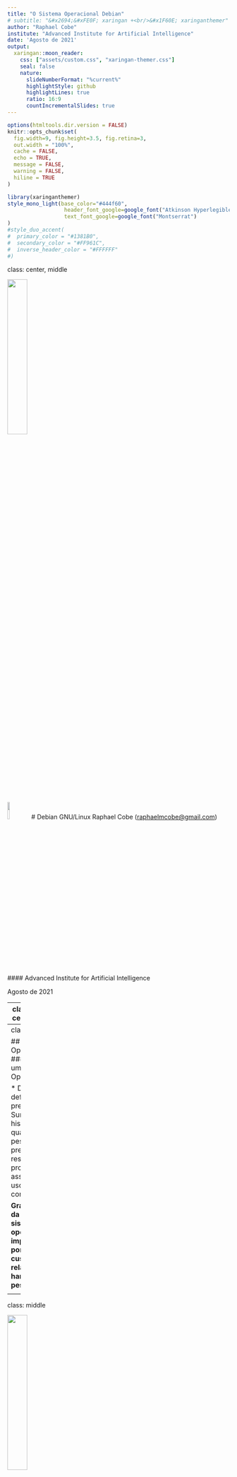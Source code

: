 ```yaml
---
title: "O Sistema Operacional Debian"
# subtitle: "&#x2694;&#xFE0F; xaringan +<br/>&#x1F60E; xaringanthemer"  
author: "Raphael Cobe"
institute: "Advanced Institute for Artificial Intelligence"
date: 'Agosto de 2021'
output:
  xaringan::moon_reader:
    css: ["assets/custom.css", "xaringan-themer.css"]
    seal: false
    nature:
      slideNumberFormat: "%current%"
      highlightStyle: github
      highlightLines: true
      ratio: 16:9
      countIncrementalSlides: true
---
```


```r
options(htmltools.dir.version = FALSE)
knitr::opts_chunk$set(
  fig.width=9, fig.height=3.5, fig.retina=3,
  out.width = "100%",
  cache = FALSE,
  echo = TRUE,
  message = FALSE, 
  warning = FALSE,
  hiline = TRUE
)
```

```r
library(xaringanthemer)
style_mono_light(base_color="#444f60", 
                  header_font_google=google_font("Atkinson Hyperlegible"),
                  text_font_google=google_font("Montserrat")
)
#style_duo_accent(
#  primary_color = "#1381B0",
#  secondary_color = "#FF961C",
#  inverse_header_color = "#FFFFFF"
#)
```

class: center, middle
<div class="toplogo">
<img src="img/ai2_logo_256h-1.png" style="width:30%;"/>
</div>

<img src="img/debian_logo.png" style="width:10%;"/>
# Debian GNU/Linux
Raphael Cobe (<a href="mailto:raphaelmcobe@gmail.com">raphaelmcobe@gmail.com</a>)
#### Advanced Institute for Artificial Intelligence

<div class="text-bottom">Agosto de 2021</div>



---
class: inverse center middle
<div class="toplogo">
<img src="img/ai2_logo_256h-1.png" style="width:30%;"/>
</div>

# Sistemas  Operacionais
## Revisão

<div class="text-bottom">Debian GNU/Linux</div>


---
class: middle
<div class="toplogo">
<img src="img/ai2_logo_256h-1.png" style="width:30%;"/>
</div>

## Sistemas Operacionais
#### O que é um sistema Operacional? 

* Difícil de definir com precisão
* Surgiram historicamente quando as pessoas precisavam resolver problemas associados ao uso de computadores.

**Grande parte da história do sistema operacional impulsionada por fatores de custo relativos de hardware e pessoas.**

<div class="text-bottom">Debian GNU/Linux</div>

---
class: middle
<div class="toplogo">
<img src="img/ai2_logo_256h-1.png" style="width:30%;"/>
</div>

## Sistemas Operacionais
#### O que é um sistema Operacional? 
* O hardware começou muito caro em relação às pessoas e o custo relativo vem diminuindo desde então. 
* No início: Hardware caro, pessoal barato 
  * Objetivo: maximizar a utilização do hardware.
* Agora: Hardware barato, pessoas caras 
  * Objetivo: tornar mais fácil para as pessoas usarem o computador.

<div class="text-bottom">Debian GNU/Linux</div>

---
class:middle
<div class="toplogo">
  <img src="img/ai2_logo_256h-1.png" style="width:30%;"/>
</div>

## Sistemas Operacionais
#### Um pouco de história
* No início:
  * Computadores eram máquinas enormes, caras, difíceis de operar e manter. 
    * Usado em modo interativo por um usuário único. 
  * Interação em um nível muito baixo - botões do console, cartões no leitor de cartão, etc. 
  * **A interface é basicamente o hardware bruto**.
  
<div class="text-bottom">Debian GNU/Linux</div>

---
class:middle
<div class="toplogo">
  <img src="img/ai2_logo_256h-1.png" style="width:30%;"/>
</div>

## Sistemas Operacionais
#### Um pouco de história

**Problema:** Código para manipular dispositivos de E/S externos. É muito complexo e é uma das principais fontes de dificuldade de programação.

<div class="text-bottom">Debian GNU/Linux</div>

--

**Solução:** Construir uma biblioteca de sub-rotinas (drivers de dispositivos) para gerenciar a interação com os dispositivos de E/S. 
* A biblioteca é carregada na memória e permanece lá.

<div class="text-bottom">Debian GNU/Linux</div>

---
class: middle
<div class="toplogo">
  <img src="img/ai2_logo_256h-1.png" style="width:30%;"/>
</div>

## Sistemas Operacionais
#### Um pouco de história

* Década de 1940 - primeiras gerações (primeiros computadores digitais eletrônicos não tinham sistemas operacionais) 
* Década de 1950 - segunda geração (Introdução dos cartões perfurados, **Sistemas de processamento em lote:**)
* Década de 1960 - Terceira Geração (sistemas em batch, **Multiprogramação** - vários trabalhos estão na memória principal ao mesmo tempo)
* Quarta Geração (1980 - atual): desktops tão poderosos quanto os mainframes da década de 1970
<div class="text-bottom">Debian GNU/Linux</div>

---
class:middle
<div class="toplogo">
  <img src="img/ai2_logo_256h-1.png" style="width:30%;"/>
</div>

## Sistemas Operacionais
#### O papel do Sistema Operacional?
* **Fornecer abstrações**: O hardware possui recursos físicos de baixo nível com interfaces complicadas e idiossincráticas. 
  * Objetivo: tornar o computador mais fácil de usar.
  *  É uma **máquina estendida**
* **Fornece interface padronizda**: O Unix é executado em muitos sistemas de computador muito diferentes. 
  * Capacidade de portar programas entre sistemas com pouco esforço.
  
---
class:middle
<div class="toplogo">
  <img src="img/ai2_logo_256h-1.png" style="width:30%;"/>
</div>

## Sistemas Operacionais
#### O papel do Sistema Operacional?
* **Mediação do uso de recursos**: permitir que vários usuários compartilhem recursos de maneira justa, eficiente e segura.
  * Cada programa tem um **tempo e um espaço** no recurso
  
<div class="text-bottom">Debian GNU/Linux</div>

---
class:middle
<div class="toplogo">
  <img src="img/ai2_logo_256h-1.png" style="width:30%;"/>
</div>

## Sistemas Operacionais
#### Máquina Estendida
* Transformam o hardware pouco atraente em abstrações mais interessantes 
  * Esconde detalhes do hardware;
* Ex.: Um livro de 2007 que descreve a interface dos discos rígidos modernos que um programador deveria saber: ​
  * Tinha mais de **450 páginas**
  * Essa interface foi revista múltiplas vezes e é mais complicada do que em 2007.

<div class="text-bottom">Debian GNU/Linux</div>

---
class:middle
<div class="toplogo">
  <img src="img/ai2_logo_256h-1.png" style="width:30%;"/>
</div>

## Sistemas Operacionais
#### Gerenciador de Recursos
* Fornecer uma alocação ordenada e controlada de processadores, memórias, e dispositivos de E/S entre vários programas que compete por eles
* Se houver muitos pedidos de recursos possivelmente conflitantes
  * SO deve decidir em que pedidos serão alocados recursos
* No caso de um computador com múltiplos usuários:
  * O SO precisa evitar que usuários possam interferir uns nos outros
  * Prover proteção da memória, dispositivos de E/S e outros recursos
  
<div class="text-bottom">Debian GNU/Linux</div>

---
class: inverse center middle
<div class="toplogo">
<img src="img/ai2_logo_256h-1.png" style="width:30%;"/>
</div>

# Sistemas Operacionais
## Processos e Threads

<div class="text-bottom">Debian GNU/Linux</div>


---
class:middle
<div class="toplogo">
  <img src="img/ai2_logo_256h-1.png" style="width:30%;"/>
</div>

## Sistemas Operacionais
#### Processos 
* De forma genérica, representa um **fluxo de execução**;
* Processo não é o mesmo que programa:
  * Um processo é uma entidade 'ativa': 
      * Código de programa carregado na memória para execução
  * Programa é um algoritmo expresso em linguagem de programação 
      * **Entidade passiva**, pois reside na memória secundária, como o conteúdo de um arquivo armazenado no disco. 
      * Um programa pode ter vários processos.

<div class="text-bottom">Debian GNU/Linux</div>

---
class:middle
<div class="toplogo">
  <img src="img/ai2_logo_256h-1.png" style="width:30%;"/>
</div>

## Sistemas Operacionais
#### Processos
* *Process control block* - PCB (contexto):
  * Valor atual do contador do programa (PC);
  * Conteúdo dos registradores;
  * A pilha de processo (SP) que contém dados temporários, como parâmetro de sub-rotina e endereço de retorno.
  * Memória (variáveis globais e memória alocada dinamicamente)
  * Tabela de arquivos abertos;


<div class="text-bottom">Debian GNU/Linux</div>

---
class:middle
<div class="toplogo">
  <img src="img/ai2_logo_256h-1.png" style="width:30%;"/>
</div>

## Sistemas Operacionais
#### Processos
* Uniprogramação (apenas um processo de cada vez) vs Multiprogramação (vários processos ao mesmo tempo)
  * *Preemptive multitasking*: executa um processo por um tempo, depois tira a CPU desse processo e permite que outro processo seja executado;
* Processos são separados - **nenhum processo pode afetar diretamente o estado de outro processo**
* Mudanças de contexto;


<div class="text-bottom">Debian GNU/Linux</div>

---
class:top
<div class="toplogo">
  <img src="img/ai2_logo_256h-1.png" style="width:30%;"/>
</div>

## Sistemas Operacionais
#### Processos - Ciclo de Vida

<div style="text-align:center;"><img src="img/os-process-state-diagram.png" style="width:42%;"/></div>

<div class="text-bottom">Debian GNU/Linux</div>

---
class:middle
<div class="toplogo">
  <img src="img/ai2_logo_256h-1.png" style="width:30%;"/>
</div>

## Sistemas Operacionais
#### Kernel
* Núcleo do sistema operacional
* Primeiro programa do sistema operacional
  * Carregado na memória primária para iniciar a operação do sistema. 
  * Mantido na memória principal até que o sistema seja desligado. 
* Essencialmente **converte comandos do usuário em algo que a máquina entenda**
* Ponte entre o software de aplicação do sistema e seu hardware;
* Responsável pelo **gerenciamento de processos**, **sistemas de arquivo**, **memória**, **permissões de usuários**;

<div class="text-bottom">Debian GNU/Linux</div>

---
class:middle
<div class="toplogo">
  <img src="img/ai2_logo_256h-1.png" style="width:30%;"/>
</div>

## Sistemas Operacionais
#### Espaço do Kernel vs Espaço do Usuário

* Mantido e carregado em um espaço de memória separado
    * **Espaço protegido do Kernel**: protegido contra acesso por programas aplicativos
* Outros programas de aplicativosusam um espaço de memória separado chamado **espaço do usuário**.
* O kernel fornece uma API para esses aplicativos por meio de **chamadas de sistema**;


<div class="text-bottom">Debian GNU/Linux</div>


---
class: middle
background-image: url("img/white.png")
background-size: cover

<div class="toplogo">
  <img src="img/ai2_logo_256h-1.png" style="width:30%;"/>
</div>

## Sistemas Operacionais
#### Espaço do Kernel vs Espaço do Usuário

<div style="text-align:center;"><img src="img/kernel_space.png" style="width:85%;"/></div>

<div class="text-bottom">Debian GNU/Linux</div>

---
class:middle
background-image: url("img/white.png")
background-position: center
background-size: cover
<div class="toplogo">
  <img src="img/ai2_logo_256h-1.png" style="width:30%;"/>
</div>

## Sistemas Operacionais
#### Espaço do Kernel vs Espaço do Usuário
<div style="text-align:center;"><img src="img/system_calls.png" style="width:60%;"/></div>
<div class="text-bottom">Debian GNU/Linux</div>


---
class:middle center
<div class="toplogo">
  <img src="img/ai2_logo_256h-1.png" style="width:30%;"/>
</div>

#### Linux Kernel
<img src="img/linux_kernel.png" style="width:45%;"/>
<div class="text-bottom">Debian GNU/Linux</div>


---
class: middle center inverse
<img src="img/threading.png" style="width:80%;"/>

---
class:middle
<div class="toplogo">
  <img src="img/ai2_logo_256h-1.png" style="width:30%;"/>
</div>

## Sistemas Operacionais
#### Threads
* Unidade básica que o escalonador de processo usa para permitir que os aplicativos utilizem a CPU.
  * **Escalonadores escalonam threads**;
* Tem sua própria pilha e junto com os registradores determina o estado de execução da thread;
* Executado no contexto de um processo e **todas as threads no mesmo processo compartilham os recursos**;
* Tthreads compartilham partes de seu estado 
  * Leitura e escrita na **mesma memória**;
<div class="text-bottom">Debian GNU/Linux</div>

---
class:middle
<div class="toplogo">
  <img src="img/ai2_logo_256h-1.png" style="width:30%;"/>
</div>

## Sistemas Operacionais
#### Threads
* **Processos Leves**
* Compartilhamento de espaço de memória simplifica coordenação das threads 
  * E.g., construir estruturas de dados que representam o estado do sistema para descobrir o que fazer quando precisam processar uma solicitação;
  

<div class="text-bottom">Debian GNU/Linux</div>


---
class: middle center inverse

# Sistemas Operacionais
## Gerência de Memória

---
class:middle
<div class="toplogo">
  <img src="img/ai2_logo_256h-1.png" style="width:30%;"/>
</div>

## Sistemas Operacionais
#### Gerência de Memória
* Possibilita o compartilhamento da memória principal;
  * **Proteção**: Impedir acesso a memória de outros processos.
  * **Nomenclatura**: Como identificar partes compartilhadas de memória?
  * **Transparência**: Quanto do gerenciamento fica na mão do usuário?
  * **Eficiência**: Não deve impor uma sobrecarga de desempenho.
* Memória dividida em páginas - paginação;
* Tabela de páginas;
<div class="text-bottom">Debian GNU/Linux</div>

---
class:middle
<div class="toplogo">
  <img src="img/ai2_logo_256h-1.png" style="width:30%;"/>
</div>

## Sistemas Operacionais
#### Gerência de Memória
* Memória Virtual: estende a memória disponível, armazenando as partes inativas em disco;
* Memória Swap: espaço em disco utilizado para cópia de partes da RAM;
  * Costumava ser utilizado como o dobro da memória disponível;
  * **não deve ser considerado um substituto para mais RAM!**

<div class="text-bottom">Debian GNU/Linux</div>


---
class:middle
<div class="toplogo">
  <img src="img/ai2_logo_256h-1.png" style="width:30%;"/>
</div>

## Sistemas Operacionais
#### Processo de Inicialização

1. BIOS/UEFI 
1. Bootloader
1. Carregamento do Kernel (*mini-debian*)
1.  `initd/systemd` (*full-debian*)

<div class="text-bottom">Debian GNU/Linux</div>

---
class:middle
<div class="toplogo">
  <img src="img/ai2_logo_256h-1.png" style="width:30%;"/>
</div>

## Sistemas Operacionais
#### Processo de Inicialização - BIOS
* BIOS (Firmware) gravado na EPROM;
* *Power On Self Test* (POST) - Detecção de periféricos; 
* Executado no modo de processador de 16 bits e tem apenas 1 MB de espaço para execução;
* Tamanho de discos limitado a 2,2 TB;



<div class="text-bottom">Debian GNU/Linux</div>

---
class:middle
<div class="toplogo">
  <img src="img/ai2_logo_256h-1.png" style="width:30%;"/>
</div>

## Sistemas Operacionais
#### Processo de Inicialização - BIOS

<div style="text-align:center;"><img src="img/bios.png" style="width:60%;"/></div>

<div class="text-bottom">Debian GNU/Linux</div>

---
class:middle
<div class="toplogo">
  <img src="img/ai2_logo_256h-1.png" style="width:30%;"/>
</div>

## Sistemas Operacionais
#### Processo de Inicialização - UEFI
* *Unified Extensible Firmware Interface*
* Firmware com capacidade de leitura de partes específicas do disco
  * Armazena todos os dados sobre inicialização e inicialização em um arquivo `.efi`, em vez de armazená-los no firmware;
  * *EFI System Partition* (ESP)
  
<div class="text-bottom">Debian GNU/Linux</div>

---
class:middle
<div class="toplogo">
  <img src="img/ai2_logo_256h-1.png" style="width:30%;"/>
</div>

## Sistemas Operacionais
#### Processo de Inicialização - UEFI  
* Resolve alguns problemas com a BIOS:
  * Tamanhos de unidade de até **9 zettabytes**;
  * Tempo de inicialização **mais rápido**;
  * Segurança como ***Secure Boot***
      * Impede o computador de inicializar a partir de aplicativos não autorizados / não assinados. 
      * Ajuda a prevenir rootkits
  * Executado em **modo 32 ou 64 bits**

<div class="text-bottom">Debian GNU/Linux</div>

---
class:middle
<div class="toplogo">
  <img src="img/ai2_logo_256h-1.png" style="width:30%;"/>
</div>

#### Processo de Inicialização - UEFI

<div style="text-align:center;"><img src="img/uefi.png" style="width:60%;"/></div>

<div class="text-bottom">Debian GNU/Linux</div>


---
class:middle
<div class="toplogo">
  <img src="img/ai2_logo_256h-1.png" style="width:30%;"/>
</div>

## Sistemas Operacionais
#### Processo de Inicialização
* Gerenciador de Boot:
  * **GR**and **U**nified **B**ootloader version 2 (GRUB2)
  * Escolha de qual Kernel vai ser inicializado;
  * Ele carrega a imagem do kernel do sistema e a imagem `initrd` para a memória e passa o controle para eles;
* Inicialização do Kernel
  * O processo `/init`
  * `initramfs` - sistema de arquivos temporário usado pelo kernel (imagem `initrd`);


<div class="text-bottom">Debian GNU/Linux</div>

---
class:middle
<div class="toplogo">
  <img src="img/ai2_logo_256h-1.png" style="width:30%;"/>
</div>

## Sistemas Operacionais
#### Processo de Inicialização
* `systemd`
  * O sistema de arquivos raiz é trocado daquele na memória para aquele no sistema de arquivos do disco rígido real;
  * O processo `/sbin/init` (`systemd`)
  * `/lib/systemd/system`: configuração padrão do SO;
  * `/etc/systemd/system`: arquivos de configuração do administrador do sistema;
  * Inicialização de serviços (rede, montagem de discos, etc.);

<div class="text-bottom">Debian GNU/Linux</div>

---
class: center, middle, inverse
<div class="toplogo">
  <img src="img/ai2_logo_256h-1.png" style="width:30%;"/>
</div>

# Debian GNU/Linux
## Projeto Debian
<img src="img/debian_logo.png" style="width:20%;"/>

<div class="text-bottom">Debian GNU/Linux</div>

---
class:middle
<div class="toplogo">
  <img src="img/ai2_logo_256h-1.png" style="width:30%;"/>
</div>

## Debian GNU/Linux
#### O que é?
* Sistema operacional **completo**, incluindo software para instalação e gerenciamentobaseados no kernel Linux e software livre (especialmente aqueles do projeto GNU);
* Criado em 1993 por Ian Murdock;
* [Debian Manifesto](https://www.debian.org/doc/manuals/project-history/manifesto.en.html)
* 10 arquiteturas de hardware oficialmente suportadas;
* *Meta-distribuição*;

<div class="text-bottom">Debian GNU/Linux</div>


---
class:middle
<div class="toplogo">
  <img src="img/ai2_logo_256h-1.png" style="width:30%;"/>
</div>

## Debian GNU/Linux
#### Organização do projeto
* Desenvolvedores Debian (1023 membros)
  * Responsáveis por pelo menos um pacote;
  * Organizados em [times](https://wiki.debian.org/Teams);
* Debian [Policy](https://bugs.debian.org/debian-policy)
  * Garante regras de qualidade e garantem interoperabilidade de pacotes;
  * Guidelines técnicos para empacotamento;

<div class="text-bottom">Debian GNU/Linux</div>

---
class:middle
<div class="toplogo">
  <img src="img/ai2_logo_256h-1.png" style="width:30%;"/>
</div>

## Debian GNU/Linux
#### Organização do projeto
* Papel dos usuários
  * [Bug report](https://www.debian.org/Bugs/);
  * [Tradução](https://www.debian.org/international/) e documentação;
  * Envio de correções de bugs

<div class="text-bottom">Debian GNU/Linux</div>

---
class:middle
<div class="toplogo">
  <img src="img/ai2_logo_256h-1.png" style="width:30%;"/>
</div>

## Debian GNU/Linux
#### Ciclo de vida de releases
* 3 a 6 versões de cada programa: 
  * **Experimental**: software ainda em desenvolvimento;
  * **Unstable**: Distribuição “de ponta” escolhida por usuários que estão mais preocupados em ter pacotes atualizados do que preocupados com bugs graves;
  * **Testing**: ausência de bugs críticos, compilando em todas as arquiteturas;
      * Período de *Freeze*; 
  * **Stable**: quando o instalador está pronto e quando nenhum programa em Teste tem quaisquer bugs críticos conhecidos;
  * **Oldstable** e **Oldoldstable** (LTSs)

<div class="text-bottom">Debian GNU/Linux</div>

---
class:middle
<div class="toplogo">
  <img src="img/ai2_logo_256h-1.png" style="width:30%;"/>
</div>

## Debian GNU/Linux
#### Ciclo de vida de releases

* Debian 12 (bookworm) - testing - sem data de lançamento;
* Debian 11 (bullseye) - versão estável atual
* Debian 10 (buster) - versão oldstable atual
* Debian 9 (stretch) - versão oldoldstable, com suporte LTS
* Debian 8 (jessie) - lançamento arquivado, com suporte LTS estendido
* Debian 7 (wheezy) - versão estável obsoleta
* Debian 6.0 (squeeze) - versão estável obsoleta
* Debian GNU / Linux 5.0 (lenny) - versão estável obsoleta
* ...

<div class="text-bottom">Debian GNU/Linux</div>

---
class:middle center inverse
<div class="toplogo">
  <img src="img/ai2_logo_256h-1.png" style="width:30%;"/>
</div>

# Debian GNU/Linux
## Instalação

<div class="text-bottom">Debian GNU/Linux</div>

---
class:middle
<div class="toplogo">
  <img src="img/ai2_logo_256h-1.png" style="width:30%;"/>
</div>

## Debian GNU/Linux
#### Particionamento
<div style="text-align:center;"><img src="img/debian_parted1.png" style="width:60%;"/></div>

<div class="text-bottom">Debian GNU/Linux</div>

---
class:middle
<div class="toplogo">
  <img src="img/ai2_logo_256h-1.png" style="width:30%;"/>
</div>

## Debian GNU/Linux
#### Particionamento
* Particionamento Guiado:
  * “Todos os arquivos em uma partição”: toda a árvore do sistema Linux é armazenada em um único sistema de arquivos correspondendo ao diretório raiz `/`
      * Sistemas pessoais ou de usuário único.
  * “Partição `/home` separada”: divide a hierarquia de arquivos em duas: uma partição contém o sistema Linux (`/`), e a segunda contém “diretórios pessoais”;
  * Separe as partições `/home`, `/var` e `/tmp` ”, é apropriado para servidores e sistemas multiusuário;

<div class="text-bottom">Debian GNU/Linux</div>

---
class:middle
<div class="toplogo">
  <img src="img/ai2_logo_256h-1.png" style="width:30%;"/>
</div>

## Debian GNU/Linux
#### Sistemas de Arquivo
* Definem como os dados se organizam no disco;
  * e.g., ext4, ext3, ReiserFS, btrfs;
* *Journal*: possibilita o retorno a um estado consistente anterior após uma interrupção abrupta, sem analisar completamente todo o disco;
  * Mantém histórico de ações tomadas pelo Sistema de arquivos;
    * Em caso de falha, consegue reexecutar a última instrução;
    * Em caso de sistema de arquivos corrompido, se descartam algumas operações;

<div class="text-bottom">Debian GNU/Linux</div>

---
class:middle
<div class="toplogo">
  <img src="img/ai2_logo_256h-1.png" style="width:30%;"/>
</div>

## Debian GNU/Linux
#### Logical Volume Manager - LVM
* Criar partições lógicas (virtuais) que podem ocupar vários discos;
* Redimensionar as partições existentes a qualquer momento.
  * Possivelmente após adicionar um disco adicional quando necessário;
* *Physical Volumes* (PV), *Volume Groups* (VG) e *Logical Volumes* (LV);


<div class="text-bottom">Debian GNU/Linux</div>



---
class: center, middle
<div class="toplogo">
  <img src="img/ai2_logo_256h-1.png" style="width:30%;"/>
</div>

# Obrigado!

Slides Criados utilizando pacotes R:

[**xaringan**](https://github.com/yihui/xaringan)<br>
[gadenbuie/xaringanthemer](https://github.com/gadenbuie/xaringanthemer)<br>
[remark.js](https://remarkjs.com), [**knitr**](http://yihui.name/knitr) e [R Markdown](https://rmarkdown.rstudio.com).

<div class="text-bottom">Debian GNU/Linux</div>